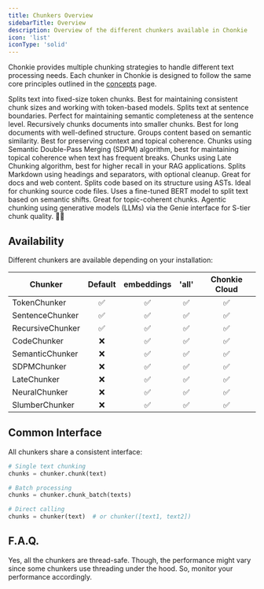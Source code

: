 ```yaml
---
title: Chunkers Overview
sidebarTitle: Overview
description: Overview of the different chunkers available in Chonkie
icon: 'list'
iconType: 'solid'
---
```


Chonkie provides multiple chunking strategies to handle different text processing needs. Each chunker in Chonkie is designed to follow the same core principles outlined in the [concepts](/getting-started/concepts) page.

<CardGroup cols={2}>
  <Card
    title="TokenChunker"
    icon="scissors"
    href="/python-sdk/chunkers/token-chunker"
  >
    Splits text into fixed-size token chunks. Best for maintaining consistent chunk sizes and working with token-based models.
  </Card>
  <Card
    title="SentenceChunker"
    icon="align-left"
    href="/python-sdk/chunkers/sentence-chunker"
  >
    Splits text at sentence boundaries. Perfect for maintaining semantic completeness at the sentence level.
  </Card>
  <Card
    title="RecursiveChunker"
    icon="chart-tree-map"
    href="/python-sdk/chunkers/recursive-chunker"
  >
    Recursively chunks documents into smaller chunks. Best for long documents with well-defined structure.
  </Card>
  <Card
    title="SemanticChunker"
    icon="magnet"
    href="/python-sdk/chunkers/semantic-chunker"
  >
    Groups content based on semantic similarity. Best for preserving context and topical coherence.
  </Card>
  <Card
    title="SDPMChunker"
    icon="layer-group"
    href="/python-sdk/chunkers/sdpm-chunker"
  >
    Chunks using Semantic Double-Pass Merging (SDPM) algorithm, best for maintaining topical coherence when text has frequent breaks.
  </Card>
  <Card
    title="LateChunker"
    icon="clock"
    href="/python-sdk/chunkers/late-chunker"
  >
    Chunks using Late Chunking algorithm, best for higher recall in your RAG applications.
  </Card>
  <Card
    title="MarkdownChunker"
    icon="hashtags"
    href="/python-sdk/chunkers/markdown-chunker"
  >
    Splits Markdown using headings and separators, with optional cleanup. Great for docs and web content.
  </Card>
  <Card
    title="CodeChunker"
    icon="laptop"
    href="/python-sdk/chunkers/code-chunker"
  >
    Splits code based on its structure using ASTs. Ideal for chunking source code files.
  </Card>
  <Card
    title="NeuralChunker"
    icon="brain"
    href="/python-sdk/chunkers/neural-chunker"
  >
    Uses a fine-tuned BERT model to split text based on semantic shifts. Great for topic-coherent chunks.
  </Card>
  <Card
    title="SlumberChunker"
    icon="wand-magic-sparkles"
    href="/python-sdk/chunkers/slumber-chunker"
  >
    Agentic chunking using generative models (LLMs) via the Genie interface for S-tier chunk quality. 🦛🧞
  </Card>
</CardGroup>

## Availability

Different chunkers are available depending on your installation:

| Chunker         | Default | embeddings | 'all' | Chonkie Cloud |
|-----------------|:-------:|:----------:|:-----:|:-------------:|
| TokenChunker    | ✅      | ✅         | ✅    | ✅            |
| SentenceChunker | ✅      | ✅         | ✅    | ✅            |
| RecursiveChunker| ✅      | ✅         | ✅    | ✅            |
| CodeChunker     | ❌      | ✅         | ✅    | ✅            |
| SemanticChunker | ❌      | ✅         | ✅    | ✅            |
| SDPMChunker     | ❌      | ✅         | ✅    | ✅            |
| LateChunker     | ❌      | ✅         | ✅    | ✅            |
| NeuralChunker   | ❌      | ✅         | ✅    | ✅            |
| SlumberChunker  | ❌      | ✅         | ✅    | ✅            |

## Common Interface

All chunkers share a consistent interface:

```python
# Single text chunking
chunks = chunker.chunk(text)

# Batch processing
chunks = chunker.chunk_batch(texts)

# Direct calling
chunks = chunker(text)  # or chunker([text1, text2])
```

## F.A.Q.

<AccordionGroup>
  <Accordion title="Are all the chunkers thread-safe?" icon="reel">
    Yes, all the chunkers are thread-safe. Though, the performance might vary since some chunkers use threading under the hood. So, monitor your performance accordingly.
  </Accordion>
</AccordionGroup>